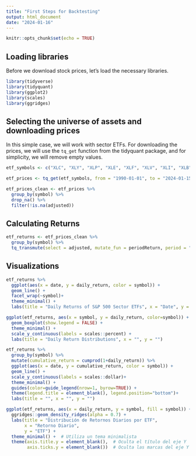 ---
title: "First Steps for Backtesting"
output: html_document
date: "2024-01-16"
---

```{r setup, include=FALSE}
knitr::opts_chunk$set(echo = TRUE)
```

## Loading libraries
Before we download stock prices, let's load the necessary libraries.

```{r, echo=TRUE, warning = FALSE, message = FALSE}
library(tidyverse)
library(tidyquant)
library(ggplot2)
library(scales)
library(ggridges)
```
## Selecting the universe of assets and downloading prices

In this simple case, we will work with sector ETFs. For downloading the prices, we will use the `tq_get` function from the tidyquant package, and for simplicity, we will remove empty values.

```{r}
etf_symbols <- c("XLC", "XLY", "XLP", "XLE", "XLF", "XLV", "XLI", "XLB", "XLRE", "XLK", "XLU")

etf_prices <- tq_get(etf_symbols, from = "1990-01-01", to = "2024-01-15")

etf_prices_clean <- etf_prices %>%
  group_by(symbol) %>%
  drop_na() %>%
  filter(!is.na(adjusted))
```

## Calculating Returns

```{r}
etf_returns <- etf_prices_clean %>%
  group_by(symbol) %>%
  tq_transmute(select = adjusted, mutate_fun = periodReturn, period = "daily", col_rename = "daily_return")
```

## Visualizations

```{r}
etf_returns %>%
  ggplot(aes(x = date, y = daily_return, color = symbol)) +
  geom_line() +
  facet_wrap(~symbol)+
  theme_minimal() +
  labs(title = "Daily Returns of S&P 500 Sector ETFs", x = "Date", y = "Daily Return")
```
```{r}
ggplot(etf_returns, aes(x = symbol, y = daily_return, color=symbol)) +
  geom_boxplot(show.legend = FALSE) +
  theme_minimal() +
  scale_y_continuous(labels = scales::percent) +
  labs(title = "Daily Return Distributions", x = "", y = "")
```

```{r}
etf_returns %>%
  group_by(symbol) %>%
  mutate(cumulative_return = cumprod(1+daily_return)) %>%
  ggplot(aes(x = date, y = cumulative_return, color = symbol)) +
  geom_line() +
  scale_y_continuous(labels = scales::dollar)+
  theme_minimal() +
  guides(color=guide_legend(nrow=1, byrow=TRUE)) +
  theme(legend.title = element_blank(), legend.position="bottom")+
  labs(title = "", x = "", y = "")

```

```{r, message=FALSE}
ggplot(etf_returns, aes(x = daily_return, y = symbol, fill = symbol)) +
  ggridges::geom_density_ridges(alpha = 0.7) +
  labs(title = "Distribución de Retornos Diarios por ETF", 
       x = "Retorno Diario", 
       y = "ETF") +
  theme_minimal() +  # Utiliza un tema minimalista
  theme(axis.title.y = element_blank(),  # Oculta el título del eje Y
        axis.ticks.y = element_blank())  # Oculta las marcas del eje Y



```

